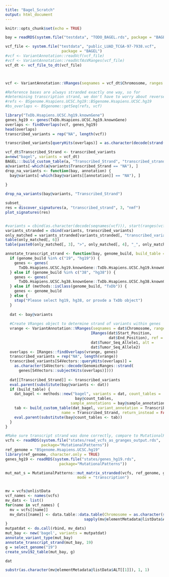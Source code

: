 ```yaml
---
title: "Bagel_Scratch"
output: html_document
---
```


```r
knitr::opts_chunk$set(echo = TRUE)
```

```r
bay = readRDS(system.file("testdata", "TODO_BAGEL.rds", package = "BAGEL"))

vcf_file <- system.file("testdata", "public_LUAD_TCGA-97-7938.vcf", 
                         package = "BAGEL")
#vcf <- VariantAnnotation::readVcf(vcf_file)
#vcf <- VariantAnnotation::readVcfAsVRanges(vcf_file)
vcf_dt <- vcf_file_to_dt(vcf_file)



vcf <- VariantAnnotation::VRanges(seqnames = vcf_dt$Chromosome, ranges = IRanges(vcf_dt$Start_Position, vcf_dt$End_Position), ref = vcf_dt$Tumor_Seq_Allele1, alt = vcf_dt$Tumor_Seq_Allele2)

#Reference bases are always stranded exactly one way, so for 
#determining transcription strand, we don't have to worry about reverse complements
#refs <- BSgenome.Hsapiens.UCSC.hg19::BSgenome.Hsapiens.UCSC.hg19
#bs_overlaps <- BSgenome::getSeq(refs, vcf)

library("TxDb.Hsapiens.UCSC.hg19.knownGene")
genes_hg19 <- genes(TxDb.Hsapiens.UCSC.hg19.knownGene)
overlaps <- findOverlaps(vcf, genes_hg19)
head(overlaps)
transcribed_variants = rep("NA", length(vcf))

transcribed_variants[queryHits(overlaps)] = as.character(decode(strand(genes_hg19[subjectHits(overlaps)])))

vcf_dt$Transcribed_Strand <- transcribed_variants
a=new("bagel", variants = vcf_dt)
BAGEL:::build_custom_table(a, "Transcribed_Strand", "transcribed_strand")
a@variants[-which(a@variants$Transcribed_Strand == "NA"), ]
drop_na_variants <- function(bay, annotation) {
  bay@variants[-which(bay@variants[[annotation]] == "NA"), ]
  
}

drop_na_variants(bay@variants, "Transcribed_Strand")

subset_
res = discover_signatures(a, "transcribed_strand", 3, "nmf")
plot_signatures(res)


#variants = cbind(as.character(decode(seqnames(vcf))), start(ranges(vcf)), VariantAnnotation::ref(vcf), VariantAnnotation::alt(vcf), as.character(decode(VariantAnnotation::sampleNames(vcf))))
variants_stranded = cbind(variants, transcribed_variants)
only_matched = variants_stranded[variants_stranded[, "transcribed_variants"] %in% c("+", "-"), ]
table(only_matched[, 6])
table(paste0(only_matched[, 3], ">", only_matched[, 4], "_", only_matched[, 6]))
```

```r
annotate_transcript_strand <- function(bay, genome_build, build_table = TRUE) {
  if (genome_build %in% c("19", "hg19")) {
    genes <- genes(
      TxDb.Hsapiens.UCSC.hg19.knownGene::TxDb.Hsapiens.UCSC.hg19.knownGene)
  } else if (genome_build %in% c("38", "hg38")) {
    genes <- genes(
      TxDb.Hsapiens.UCSC.hg38.knownGene::TxDb.Hsapiens.UCSC.hg38.knownGene)
  } else if (methods::isClass(genome_build, "TxDb")) {
    genes <- genome_build
  } else {
    stop("Please select hg19, hg38, or provde a TxDb object")
  }
  
  dat <- bay@variants
  
  #Create VRanges object to determine strand of variants within genes
  vrange <- VariantAnnotation::VRanges(seqnames = dat$Chromosome, ranges = 
                                      IRanges(dat$Start_Position, 
                                              dat$End_Position), ref = 
                                      dat$Tumor_Seq_Allele1, alt = 
                                      dat$Tumor_Seq_Allele2)
  overlaps <- IRanges::findOverlaps(vrange, genes)
  transcribed_variants = rep("NA", length(vrange))
  transcribed_variants[S4Vectors::queryHits(overlaps)] = 
    as.character(S4Vectors::decode(GenomicRanges::strand(
      genes[S4Vectors::subjectHits(overlaps)])))
  
  dat[[Transcribed_Strand]] <- transcribed_variants
  eval.parent(substitute(bay@variants <- dat))
  if (build_table) {
    dat_bagel <- methods::new("bagel", variants = dat, count_tables =
                               bay@count_tables,
                             sample_annotations = bay@sample_annotations)
    tab <- build_custom_table(dat_bagel, variant_annotation = Transcribed_Strand,
                         name = Transcribed_Strand, return_instead = FALSE)
    eval.parent(substitute(bay@count_tables <- tab))
  }
}
```

```r
#Make sure transcript strand was done correctly, compare to MutationalPatterns stranding
vcfs <- readRDS(system.file("states/read_vcfs_as_granges_output.rds",
                package="MutationalPatterns"))
ref_genome = "BSgenome.Hsapiens.UCSC.hg19"
library(ref_genome, character.only = TRUE)
genes_hg19 <- readRDS(system.file("states/genes_hg19.rds",
                        package="MutationalPatterns"))

mut_mat_s = MutationalPatterns::mut_matrix_stranded(vcfs, ref_genome, genes_hg19, 
                                mode = "transcription")


mv = vcfs@unlistData
vcf_names <- names(vcfs)
mv_dats <- list()
for(name in vcf_names) {
  mv = vcfs[[name]]
  mv_dats[[name]] <- data.table::data.table(Chromosome = as.character(seqnames(mv)), Start_Position = start(ranges(mv)), End_Position = end(ranges(mv)), Tumor_Seq_Allele1 = as.character(mv@elementMetadata@listData$REF), Tumor_Seq_Allele2 =
                                   sapply(mv@elementMetadata@listData$ALT, function(x) substr(as.character(x[[1]]), 1, 1)), Tumor_Sample_Barcode = name)
}
mutpatdat <- do.call(rbind, mv_dats)
mut_bay <- new('bagel', variants = mutpatdat)
annotate_variant_type(mut_bay)
annotate_transcript_strand(mut_bay, 19)
g = select_genome("19")
create_snv192_table(mut_bay, g)

dat

substr(as.character(mv@elementMetadata@listData$ALT[[1]]), 1, 1)


```

